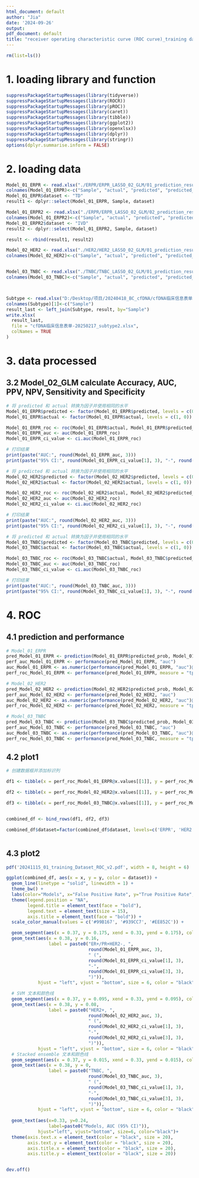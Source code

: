 ---
html_document: default
author: "Jia"
date: '2024-09-26'
output:
pdf_document: default
title: "receiver operating characteristic curve (ROC curve)_training dataset"
---

```{r}
rm(list=ls())
```

# 1. loading library and function
```{r}
suppressPackageStartupMessages(library(tidyverse))
suppressPackageStartupMessages(library(ROCR))
suppressPackageStartupMessages(library(pROC))
suppressPackageStartupMessages(library(caret))
suppressPackageStartupMessages(library(tibble))
suppressPackageStartupMessages(library(ggplot2))
suppressPackageStartupMessages(library(openxlsx))
suppressPackageStartupMessages(library(dplyr))
suppressPackageStartupMessages(library(stringr))
options(dplyr.summarise.inform = FALSE)

```


# 2. loading data
```{r}
Model_01_ERPR <- read.xlsx("./ERPR/ERPR_LASSO_02_GLM/01_prediction_results.xlsx", sheet = 1, skipEmptyRows = FALSE, colNames = TRUE)
colnames(Model_01_ERPR)<-c("Sample", "actual", "predicted", "predicted_prob")
Model_01_ERPR$dataset <- "TD"
result1 <- dplyr::select(Model_01_ERPR, Sample, dataset)

Model_01_ERPR2 <- read.xlsx("./ERPR/ERPR_LASSO_02_GLM/02_prediction_results.xlsx", sheet = 1, skipEmptyRows = FALSE, colNames = TRUE)
colnames(Model_01_ERPR2)<-c("Sample", "actual", "predicted", "predicted_prob")
Model_01_ERPR2$dataset <- "IVD"
result2 <- dplyr::select(Model_01_ERPR2, Sample, dataset)

result <- rbind(result1, result2)

Model_02_HER2 <- read.xlsx("./HER2/HER2_LASSO_02_GLM/01_prediction_results.xlsx", sheet = 1, skipEmptyRows = FALSE, colNames = TRUE)
colnames(Model_02_HER2)<-c("Sample", "actual", "predicted", "predicted_prob")


Model_03_TNBC <- read.xlsx("./TNBC/TNBC_LASSO_02_GLM/01_prediction_results.xlsx", sheet = 1, skipEmptyRows = FALSE, colNames = TRUE)
colnames(Model_03_TNBC)<-c("Sample", "actual", "predicted", "predicted_prob")



Subtype <- read.xlsx("D:/Desktop/项目/20240418_BC_cfDNA/cfDNA临床信息表单-20250217_subtype.xlsx", sheet = 1, skipEmptyRows = FALSE, colNames = TRUE)
colnames(Subtype)[1]<-c("Sample")
result_last <- left_join(Subtype, result, by="Sample")
write.xlsx(
  result_last,
  file = "cfDNA临床信息表单-20250217_subtype2.xlsx",
  colNames = TRUE
)


```

# 3. data processed

## 3.2 Model_02_GLM calculate Accuracy, AUC, PPV, NPV, Sensitivity and Specificity
```{r}
# 将 predicted 和 actual 转换为因子并使用相同的水平
Model_01_ERPR$predicted <- factor(Model_01_ERPR$predicted, levels = c(0, 1))
Model_01_ERPR$actual <- factor(Model_01_ERPR$actual, levels = c(1, 0))

Model_01_ERPR_roc <- roc(Model_01_ERPR$actual, Model_01_ERPR$predicted_prob)
Model_01_ERPR_auc <- auc(Model_01_ERPR_roc)
Model_01_ERPR_ci_value <- ci.auc(Model_01_ERPR_roc)

# 打印结果
print(paste("AUC:", round(Model_01_ERPR_auc, 3)))
print(paste("95% CI:", round(Model_01_ERPR_ci_value[1], 3), "-", round(Model_01_ERPR_ci_value[3], 3)))

```

```{r}
# 将 predicted 和 actual 转换为因子并使用相同的水平
Model_02_HER2$predicted <- factor(Model_02_HER2$predicted, levels = c(0, 1))
Model_02_HER2$actual <- factor(Model_02_HER2$actual, levels = c(1, 0))

Model_02_HER2_roc <- roc(Model_02_HER2$actual, Model_02_HER2$predicted_prob)
Model_02_HER2_auc <- auc(Model_02_HER2_roc)
Model_02_HER2_ci_value <- ci.auc(Model_02_HER2_roc)

# 打印结果
print(paste("AUC:", round(Model_02_HER2_auc, 3)))
print(paste("95% CI:", round(Model_02_HER2_ci_value[1], 3), "-", round(Model_02_HER2_ci_value[3], 3)))

```

```{r}
# 将 predicted 和 actual 转换为因子并使用相同的水平
Model_03_TNBC$predicted <- factor(Model_03_TNBC$predicted, levels = c(0, 1))
Model_03_TNBC$actual <- factor(Model_03_TNBC$actual, levels = c(1, 0))

Model_03_TNBC_roc <- roc(Model_03_TNBC$actual, Model_03_TNBC$predicted_prob)
Model_03_TNBC_auc <- auc(Model_03_TNBC_roc)
Model_03_TNBC_ci_value <- ci.auc(Model_03_TNBC_roc)

# 打印结果
print(paste("AUC:", round(Model_03_TNBC_auc, 3)))
print(paste("95% CI:", round(Model_03_TNBC_ci_value[1], 3), "-", round(Model_03_TNBC_ci_value[3], 3)))

```

# 4. ROC
## 4.1 prediction and performance
```{r}
# Model_01_ERPR
pred_Model_01_ERPR <- prediction(Model_01_ERPR$predicted_prob, Model_01_ERPR$actual)
perf_auc_Model_01_ERPR <- performance(pred_Model_01_ERPR, "auc")
auc_Model_01_ERPR <- as.numeric(performance(pred_Model_01_ERPR, "auc")@y.values)
perf_roc_Model_01_ERPR <- performance(pred_Model_01_ERPR, measure = "tpr", x.measure = "fpr")

# Model_02_HER2
pred_Model_02_HER2 <- prediction(Model_02_HER2$predicted_prob, Model_02_HER2$actual)
perf_auc_Model_02_HER2 <- performance(pred_Model_02_HER2, "auc")
auc_Model_02_HER2 <- as.numeric(performance(pred_Model_02_HER2, "auc")@y.values)
perf_roc_Model_02_HER2 <- performance(pred_Model_02_HER2, measure = "tpr", x.measure = "fpr")

# Model_03_TNBC
pred_Model_03_TNBC <- prediction(Model_03_TNBC$predicted_prob, Model_03_TNBC$actual)
perf_auc_Model_03_TNBC <- performance(pred_Model_03_TNBC, "auc")
auc_Model_03_TNBC <- as.numeric(performance(pred_Model_03_TNBC, "auc")@y.values)
perf_roc_Model_03_TNBC <- performance(pred_Model_03_TNBC, measure = "tpr", x.measure = "fpr")

```

## 4.2 plot1
```{r}
# 创建数据框并添加标识列

df1 <- tibble(x = perf_roc_Model_01_ERPR@x.values[[1]], y = perf_roc_Model_01_ERPR@y.values[[1]], dataset = "ERPR")

df2 <- tibble(x = perf_roc_Model_02_HER2@x.values[[1]], y = perf_roc_Model_02_HER2@y.values[[1]], dataset = "HER2")

df3 <- tibble(x = perf_roc_Model_03_TNBC@x.values[[1]], y = perf_roc_Model_03_TNBC@y.values[[1]], dataset = "TNBC")


combined_df <- bind_rows(df1, df2, df3)

combined_df$dataset=factor(combined_df$dataset, levels=c('ERPR', 'HER2', 'TNBC'))



```

## 4.3 plot2
```{r}
pdf('20241115_01_training_Dataset_ROC_v2.pdf', width = 8, height = 6)

ggplot(combined_df, aes(x = x, y = y, color = dataset)) + 
  geom_line(linetype = "solid", linewidth = 1) +
  theme_bw() +
  labs(color="Models", x="False Positive Rate", y="True Positive Rate", fill = "CV", title = "") + 
  theme(legend.position = "NA",
        legend.title = element_text(face = "bold"),
        legend.text = element_text(size = 15),
        axis.title = element_text(face = "bold")) +
  scale_color_manual(values = c('#99B167', '#939CC7', '#EE852C')) +

  geom_segment(aes(x = 0.37, y = 0.175, xend = 0.33, yend = 0.175), color = "#99B167", size = 1) +
  geom_text(aes(x = 0.38, y = 0.16, 
                label = paste0("ER+/PR+HER2-, ", 
                               round(Model_01_ERPR_auc, 3),
                               " (",
                               round(Model_01_ERPR_ci_value[1], 3),
                               "-",
                               round(Model_01_ERPR_ci_value[3], 3),
                               ")")), 
            hjust = "left", vjust = "bottom", size = 6, color = "black") +

  # SVM 文本和颜色线
  geom_segment(aes(x = 0.37, y = 0.095, xend = 0.33, yend = 0.095), color = "#939CC7", size = 1) +
  geom_text(aes(x = 0.38, y = 0.08, 
                label = paste0("HER2+, ", 
                               round(Model_02_HER2_auc, 3),
                               " (",
                               round(Model_02_HER2_ci_value[1], 3),
                               "-",
                               round(Model_02_HER2_ci_value[3], 3),
                               ")")), 
            hjust = "left", vjust = "bottom", size = 6, color = "black") +
  # Stacked ensemble 文本和颜色线
  geom_segment(aes(x = 0.37, y = 0.015, xend = 0.33, yend = 0.015), color = "#EE852C", size = 1) +
  geom_text(aes(x = 0.38, y = 0, 
                label = paste0("TNBC, ", 
                               round(Model_03_TNBC_auc, 3),
                               " (",
                               round(Model_03_TNBC_ci_value[1], 3),
                               "-",
                               round(Model_03_TNBC_ci_value[3], 3),
                               ")")), 
            hjust = "left", vjust = "bottom", size = 6, color = "black") +
  
  geom_text(aes(x=0.33, y=0.24, 
                label=paste0("Models, AUC (95% CI)")), 
            hjust="left", vjust="bottom", size=6, color="black")+
  theme(axis.text.x = element_text(color = "black", size = 20),
        axis.text.y = element_text(color = "black", size = 20),
        axis.title.x = element_text(color = "black", size = 20),
        axis.title.y = element_text(color = "black", size = 20))


dev.off()

```

